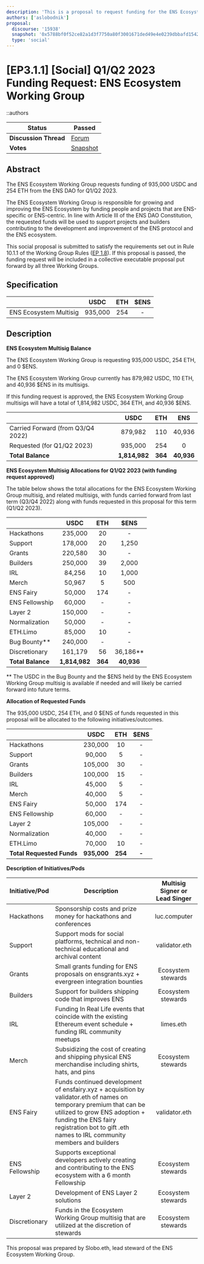 ```yaml
---
description: 'This is a proposal to request funding for the ENS Ecosystem Working Group for Q1/Q2 2023.'
authors: ['aslobodnik']
proposal:
  discourse: '15938'
  snapshot: '0x5788bf0f52ce82a1d3f7750a80f3001671ded49e4e0239dbbafd154275c78f8b'
  type: 'social'
---
```


# [EP3.1.1] [Social] Q1/Q2 2023 Funding Request: ENS Ecosystem Working Group

::authors

| **Status**            | Passed                                                                                                                 |
| --------------------- | ---------------------------------------------------------------------------------------------------------------------- |
| **Discussion Thread** | [Forum](https://discuss.ens.domains/t/15938)                                                                           |
| **Votes**             | [Snapshot](https://snapshot.org/#/ens.eth/proposal/0x5788bf0f52ce82a1d3f7750a80f3001671ded49e4e0239dbbafd154275c78f8b) |

## Abstract

The ENS Ecosystem Working Group requests funding of 935,000 USDC and 254 ETH from the ENS DAO for Q1/Q2 2023.

The ENS Ecosystem Working Group is responsible for growing and improving the ENS Ecosystem by funding people and projects that are ENS-specific or ENS-centric. In line with Article III of the ENS DAO Constitution, the requested funds will be used to support projects and builders contributing to the development and improvement of the ENS protocol and the ENS ecosystem.

This social proposal is submitted to satisfy the requirements set out in Rule 10.1.1 of the Working Group Rules ([EP 1.8](https://docs.ens.domains/v/governance/governance-proposals/term-1/ep12-working-group-rules)). If this proposal is passed, the funding request will be included in a collective executable proposal put forward by all three Working Groups.

## Specification

|                        |  USDC   | ETH | $ENS |
| ---------------------- | :-----: | :-: | :--: |
| ENS Ecosystem Multisig | 935,000 | 254 |  -   |

## Description

**ENS Ecosystem Multisig Balance**

The ENS Ecosystem Working Group is requesting 935,000 USDC, 254 ETH, and 0 $ENS.

The ENS Ecosystem Working Group currently has 879,982 USDC, 110 ETH, and 40,936 $ENS in its multisigs.

If this funding request is approved, the ENS Ecosystem Working Group multisigs will have a total of 1,814,982 USDC, 364 ETH, and 40,936 $ENS.

|                                   |     USDC      |   ETH   |    ENS     |
| --------------------------------- | :-----------: | :-----: | :--------: |
| Carried Forward (from Q3/Q4 2022) |    879,982    |   110   |   40,936   |
| Requested (for Q1/Q2 2023)        |    935,000    |   254   |     0      |
| **Total Balance**                 | **1,814,982** | **364** | **40,936** |

**ENS Ecosystem Multisig Allocations for Q1/Q2 2023 (with funding request approved)**

The table below shows the total allocations for the ENS Ecosystem Working Group multisig, and related multisigs, with funds carried forward from last term (Q3/Q4 2022) along with funds requested in this proposal for this term (Q1/Q2 2023).

|                   |     USDC      |   ETH   |    $ENS    |
| ----------------- | :-----------: | :-----: | :--------: |
| Hackathons        |    235,000    |   20    |     -      |
| Support           |    178,000    |   20    |   1,250    |
| Grants            |    220,580    |   30    |     -      |
| Builders          |    250,000    |   39    |   2,000    |
| IRL               |    84,256     |   10    |   1,000    |
| Merch             |    50,967     |    5    |    500     |
| ENS Fairy         |    50,000     |   174   |     -      |
| ENS Fellowship    |    60,000     |    -    |     -      |
| Layer 2           |    150,000    |    -    |     -      |
| Normalization     |    50,000     |    -    |     -      |
| ETH.Limo          |    85,000     |   10    |     -      |
| Bug Bounty\*\*    |    240,000    |    -    |     -      |
| Discretionary     |    161,179    |   56    | 36,186\*\* |
| **Total Balance** | **1,814,982** | **364** | **40,936** |

\*\* The USDC in the Bug Bounty and the $ENS held by the ENS Ecosystem Working Group multisig is available if needed and will likely be carried forward into future terms.

**Allocation of Requested Funds**

The 935,000 USDC, 254 ETH, and 0 $ENS of funds requested in this proposal will be allocated to the following initiatives/outcomes.

|                           |    USDC     |   ETH   | $ENS  |
| ------------------------- | :---------: | :-----: | :---: |
| Hackathons                |   230,000   |   10    |   -   |
| Support                   |   90,000    |    5    |   -   |
| Grants                    |   105,000   |   30    |   -   |
| Builders                  |   100,000   |   15    |   -   |
| IRL                       |   45,000    |    5    |   -   |
| Merch                     |   40,000    |    5    |   -   |
| ENS Fairy                 |   50,000    |   174   |   -   |
| ENS Fellowship            |   60,000    |    -    |   -   |
| Layer 2                   |   105,000   |    -    |   -   |
| Normalization             |   40,000    |    -    |   -   |
| ETH.Limo                  |   70,000    |   10    |   -   |
| **Total Requested Funds** | **935,000** | **254** | **-** |

**Description of Initiatives/Pods**

| Initiative/Pod | Description                                                                                                                                                                                                                                          | Multisig Signer or Lead Singer |
| -------------- | ---------------------------------------------------------------------------------------------------------------------------------------------------------------------------------------------------------------------------------------------------- | :----------------------------: |
| Hackathons     | Sponsorship costs and prize money for hackathons and conferences                                                                                                                                                                                     |          luc.computer          |
| Support        | Support mods for social platforms, technical and non-technical educational and archival content                                                                                                                                                      |         validator.eth          |
| Grants         | Small grants funding for ENS proposals on ensgrants.xyz + evergreen integration bounties                                                                                                                                                             |       Ecosystem stewards       |
| Builders       | Support for builders shipping code that improves ENS                                                                                                                                                                                                 |       Ecosystem stewards       |
| IRL            | Funding In Real Life events that coincide with the existing Ethereum event schedule + funding IRL community meetups                                                                                                                                  |           limes.eth            |
| Merch          | Subsidizing the cost of creating and shipping physical ENS merchandise including shirts, hats, and pins                                                                                                                                              |       Ecosystem stewards       |
| ENS Fairy      | Funds continued development of ensfairy.xyz + acquisition by validator.eth of names on temporary premium that can be utilized to grow ENS adoption + funding the ENS fairy registration bot to gift .eth names to IRL community members and builders |         validator.eth          |
| ENS Fellowship | Supports exceptional developers actively creating and contributing to the ENS ecosystem with a 6 month Fellowship                                                                                                                                    |       Ecosystem stewards       |
| Layer 2        | Development of ENS Layer 2 solutions                                                                                                                                                                                                                 |       Ecosystem stewards       |
| Discretionary  | Funds in the Ecosystem Working Group multisig that are utilized at the discretion of stewards                                                                                                                                                        |       Ecosystem stewards       |

This proposal was prepared by Slobo.eth, lead steward of the ENS Ecosystem Working Group.
